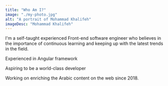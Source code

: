 ```yaml
---
title: "Who Am I?"
image: "./my-photo.jpg"
alt: "A portrait of Mohammad Khalifeh"
imageDesc: "Mohammad Khalifeh"
---
```


I'm a self-taught experienced Front-end software engineer who believes in the importance of continuous learning and keeping up with the latest trends in the field.

Experienced in Angular framework

Aspiring to be a world-class developer

Working on enriching the Arabic content on the web since 2018.


<!--<strong>More about my story coming into programming <a href="#">here</a></strong>-->

<!-- • Jordanian who studied Civil engineering back in university 

• Taught my self programming after discovering my passion for it and its huge potentials 

• Working towards enriching the Arabic content on the web since 2018

• Enjoys solving challenging problems and working on impactful projects -->


<!-- Photo by <a href="https://unsplash.com/@charlesdeluvio?utm_source=unsplash&utm_medium=referral&utm_content=creditCopyText" target="_blank" rel="nofollow noopener noreferrer" aria-label="External Link"><Underlining color={Theme.colors.tertiary} hoverColor={Theme.colors.secondary}>Charles Deluvio</Underlining></a> on Unsplash -->